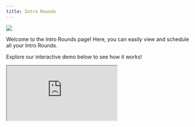 ```yaml
---
title: Intro Rounds
---
```

![](/images/intro-rounds-1-optim.png)

Welcome to the Intro Rounds page! Here, you can easily view and schedule all your Intro Rounds. 

Explore our interactive demo below to see how it works!

<iframe
  src="https://capture.navattic.com/cm0foqk07000003le19ub8jrc?hideMobileAlert=true&scale=1"
  style={{ border: "none", width: "100%", height: "546px" }}
  allow="fullscreen" 
  id="navattic-embed"
/>


---

**Viewing Intro Rounds**
 
 Access a comprehensive view of your upcoming intros with matched Members and review records of all past intros.

    ![](/images/intro-rounds-2-optim.png)
 
 **Scheduling Intro Rounds**

    Schedule your Intro Round invitations with ease! Select the date and time, customize calendar invites, and choose how your Members can schedule. You can also set up recurring rounds on a weekly, bi-weekly, or monthly basis, with flexible invitation options: opt-in, opt-out, or neither.
<Steps>
  <Step title="Choose a Flow">

Customize the Member experience with one of these flows:

<Accordion title="Opt-In Flow">

> Ideal for larger communities with varying levels of Member engagement, or if you'd prefer that Members should choose to opt-in for introductions. 

>For example, selecting the Opt-In with Scheduling option, you can control when the opt-in message is sent and when the intro and scheduling link are delivered, followed by the Members coordinating a time to meet and then providing their feedback once the intro takes place.
</Accordion>
<Accordion title="Opt-Out Flow">

> Perfect for smaller or private communities with higher engagement, or if you'd prefer that Members are automatically opted-in, but can choose to opt-out. 

>For instance, selecting the Opt-Out and No Scheduling option, Members receive an intro without a scheduling link and can coordinate their meeting independently, providing feedback afterward.
</Accordion>
<Accordion title="No Opt-In/Opt-Out Flow">

> Best suited for events where all Members are expected to participate, or if you'd prefer that no opt-in or opt-out messages are sent. 

> For example, if you are at an event, you can pre-set meeting times to avoid confusion, ensuring all Members know when to meet.
</Accordion>
 </Step>
  <Step title="Matching Rules">

  Once your invitations are customized, you can implement matching rules. These rules are based on the custom questions Members answered during onboarding. You can match Members based on similarity, within or across sub-groups, or create entirely custom rules. Additionally, you can rank the importance of each matching criterion to optimize the algorithm’s effectiveness.

<Accordion title="Tag Rules">
  > Define relationships between tags, such as must match, cannot match, or can self-match, to fine-tune your matching strategy.
  </Accordion>
   </Step>
    <Step title="Matches">

    After setting up your invites and matching rules, you'll see a list of all potential matches. Lock in these matches and customize your introductions further as needed.
     </Step>
      <Step title="Messaging">

      Next, personalize the emails that will be sent to each Member before they receive their invitation to join the Intro Round. You can also further customize these emails in the Channels tab under Email, where you will find all of the email templates e.g. Introduction, Opt-In, Opt-Out, etc. 
        </Step>
        <Step title="Feedback">
        Once Members have connected, they will provide feedback on their experience, helping us to continually refine and enhance the process. You can also further refine the Feedback Form in the Customization tab.

          ![](/images/intro-rounds-3-optim.png)

    ![](/images/intro-rounds-4-optim.png)
 </Step>
</Steps>
**Member Experience**

Lastly, for a detailed look at the Member experience during Intro Rounds, check out our interactive demo below!
 

  

